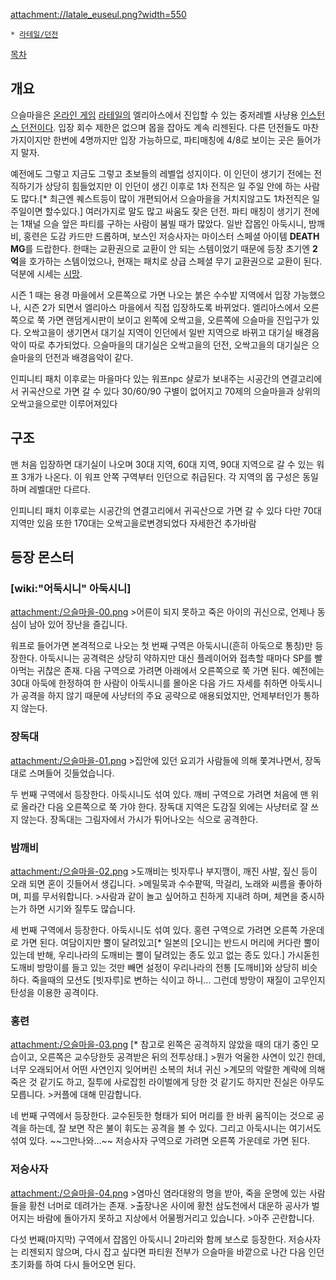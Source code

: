attachment://latale_euseul.png?width=550 

 * [[라테일/던전]]

[[목차]]

== 개요 ==
으슬마을은 [[온라인 게임]] [[라테일]]의 엘리아스에서 진입할 수 있는 중저레벨 사냥용 [[인스턴스 던전]]이다. 입장 회수 제한은 없으며 몹을 잡아도 계속 리젠된다. 다른 던전들도 마찬가지이지만 한번에 4명까지만 입장 가능하므로, 파티매칭에 4/8로 보이는 곳은 들어가지 말자.
 
예전에도 그렇고 지금도 그렇고 초보들의 레벨업 성지이다. 이 인던이 생기기 전에는 전직하기가 상당히 힘들었지만 이 인던이 생긴 이후로 1차 전직은 일 주일 안에 하는 사람도 많다.[* 최근엔 퀘스트등이 많이 개편되어서 으슬마을을 거치지않고도 1차전직은 일주일이면 할수있다.]
여러가지로 말도 많고 싸움도 잦은 던전. 파티 매칭이 생기기 전에는 1채널 으슬 앞은 파티를 구하는 사람이 붐빌 때가 많았다.
일반 잡몹인 아둑시니, 밤깨비, 홍련은 도감 카드만 드롭하며, 보스인 저승사자는 마이스터 스페셜 아이템 '''DEATH MG'''를 드랍한다. 한때는 교환권으로 교환이 안 되는 스템이었기 때문에 등장 초기엔 '''2억'''을 호가하는 스템이었으나, 현재는 패치로 상급 스페셜 무기 교환권으로 교환이 된다. 덕분에 시세는 [[시망]].

시즌 1 때는 용경 마을에서 오른쪽으로 가면 나오는 붉은 수수밭 지역에서 입장 가능했으나, 시즌 2가 되면서 엘리아스 마을에서 직접 입장하도록 바뀌었다. 엘리아스에서 오른쪽으로 쭉 가면 랜덤게시판이 보이고 왼쪽에 오싹고을, 오른쪽에 으슬마을 진입구가 있다.
오싹고을이 생기면서 대기실 지역이 인던에서 일반 지역으로 바뀌고 대기실 배경음악이 따로 추가되었다. 으슬마을의 대기실은 오싹고을의 던전, 오싹고을의 대기실은 으슬마을의 던전과 배경음악이 같다.

인피니티 패치 이후로는 마을마다 있는 워프npc 샬로가 보내주는 시공간의 연결고리에서 귀곡산으로 가면 갈 수 있다
30/60/90 구별이 없어지고 70제의 으슬마을과 상위의 오싹고을으로만 이루어져있다

== 구조 ==
맨 처음 입장하면 대기실이 나오며 30대 지역, 60대 지역, 90대 지역으로 갈 수 있는 워프 3개가 나온다. 이 워프 안쪽 구역부터 인던으로 취급된다. 각 지역의 몹 구성은 동일하며 레벨대만 다르다.

인피니티 패치 이후로는 시공간의 연결고리에서 귀곡산으로 가면 갈 수 있다
다만 70대 지역만 있음 또한 170대는 오싹고을로변경되었다
자세한건 추가바람
== 등장 몬스터 ==
=== [wiki:"어둑시니" 아둑시니] ===
attachment:/으슬마을-00.png
>어른이 되지 못하고 죽은 아이의 귀신으로, 언제나 동심이 남아 있어 장난을 즐깁니다.

워프로 들어가면 본격적으로 나오는 첫 번째 구역은 아둑시니(흔히 아둑으로 통칭)만 등장한다. 아둑시니는 공격력은 상당히 약하지만 대신 플레이어와 접촉할 때마다 SP를 빨아먹는 귀찮은 존재. 다음 구역으로 가려면 아래에서 오른쪽으로 쭉 가면 된다. 예전에는 30대 아둑에 한정하여 한 사람이 아둑시니를 몰아온 다음 가드 자세를 취하면 아둑시니가 공격을 하지 않기 때문에 사냥터의 주요 공략으로 애용되었지만, 언제부터인가 통하지 않는다.

=== 장독대 ===
attachment:/으슬마을-01.png
>집안에 있던 요괴가 사람들에 의해 쫓겨나면서, 장독대로 스며들어 깃들었습니다.

두 번째 구역에서 등장한다. 아둑시니도 섞여 있다. 깨비 구역으로 가려면 처음에 맨 위로 올라간 다음 오른쪽으로 쭉 가야 한다. 장독대 지역은 도감질 외에는 사냥터로 잘 쓰지 않는다.
장독대는 그림자에서 가시가 튀어나오는 식으로 공격한다.

=== 밤깨비 ===
attachment:/으슬마을-02.png
>도깨비는 빗자루나 부지깽이, 깨진 사발, 짚신 등이 오래 되면 혼이 깃들어서 생깁니다.
>메밀묵과 수수팥떡, 막걸리, 노래와 씨름을 좋아하며, 피를 무서워합니다.
>사람과 같이 놀고 싶어하고 친하게 지내려 하며, 체면을 중시하는가 하면 시기와 질투도 많습니다.

세 번째 구역에서 등장한다. 아둑시니도 섞여 있다. 홍련 구역으로 가려면 오른쪽 가운데로 가면 된다.
여담이지만 뿔이 달려있고[* 일본의 [오니]는 반드시 머리에 커다란 뿔이 있는데 반해, 우리나라의 도깨비는 뿔이 달려있는 종도 있고 없는 종도 있다.] 가시돋힌 도깨비 방망이를 들고 있는 것만 빼면 설정이 우리나라의 전통 [도깨비]와 상당히 비슷하다. 죽을때의 모션도 [빗자루]로 변하는 식이고 하니…
그런데 방망이 재질이 고무인지 탄성을 이용한 공격이다.

=== 홍련 ===
attachment:/으슬마을-03.png
[* 참고로 왼쪽은 공격하지 않았을 때의 대기 중인 모습이고, 오른쪽은 교수당한듯 공격받은 뒤의 전투상태.]
>뭔가 억울한 사연이 있긴 한데, 너무 오래되어서 어떤 사연인지 잊어버린 소복의 처녀 귀신
>계모의 악랄한 계략에 의해 죽은 것 같기도 하고, 질투에 사로잡힌 라이벌에게 당한 것 같기도 하지만 진실은 아무도 모릅니다.
>커플에 대해 민감합니다.

네 번째 구역에서 등장한다. 교수된듯한 형태가 되어 머리를 한 바퀴 움직이는 것으로 공격을 하는데, 잘 보면 작은 불이 휘도는 공격을 볼 수 있다. 그리고 아둑시니는 여기서도 섞여 있다. ~~그만나와…~~ 저승사자 구역으로 가려면 오른쪽 가운데로 가면 된다.

=== 저승사자 ===
attachment:/으슬마을-04.png
>염마신 염라대왕의 명을 받아, 죽을 운명에 있는 사람들을 황천 너머로 데려가는 존재.
>출장나온 사이에 황천 삼도천에서 대운하 공사가 벌어지는 바람에 돌아가지 못하고 지상에서 어물쩡거리고 있습니다.
>아주 곤란합니다. 

다섯 번째(마지막) 구역에서 잡몹인 아둑시니 2마리와 함께 보스로 등장한다. 저승사자는 리젠되지 않으며, 다시 잡고 싶다면 파티원 전부가 으슬마을 바깥으로 나간 다음 인던초기화를 하여 다시 들어오면 된다.

